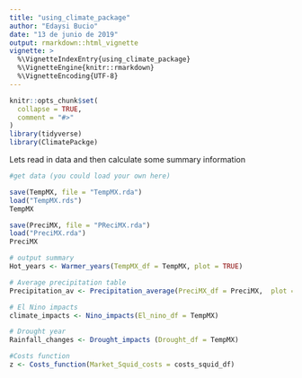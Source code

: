 ```yaml
---
title: "using_climate_package"
author: "Edaysi Bucio"
date: "13 de junio de 2019"
output: rmarkdown::html_vignette
vignette: >
  %\VignetteIndexEntry{using_climate_package}
  %\VignetteEngine{knitr::rmarkdown}
  %\VignetteEncoding{UTF-8}
---
```


```r
knitr::opts_chunk$set(
  collapse = TRUE,
  comment = "#>"
)
library(tidyverse)
library(ClimatePackge)

```

Lets read in data and then calculate some summary information

```r

#get data (you could load your own here)

save(TempMX, file = "TempMX.rda")
load("TempMX.rds")
TempMX

save(PreciMX, file = "PReciMX.rda")
load("PreciMX.rda")
PreciMX

# output summary
Hot_years <- Warmer_years(TempMX_df = TempMX, plot = TRUE)

# Average precipitation table
Precipitation_av <- Precipitation_average(PreciMX_df = PreciMX,  plot = TRUE)

# El Nino impacts
climate_impacts <- Nino_impacts(El_nino_df = TempMX)

# Drought year
Rainfall_changes <- Drought_impacts (Drought_df = TempMX)

#Costs function
z <- Costs_function(Market_Squid_costs = costs_squid_df)


```

